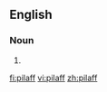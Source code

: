 ==English==

===Noun===
{{en-noun}}

# {{alternative spelling of|[[pilaf]]}}

[[fi:pilaff]]
[[vi:pilaff]]
[[zh:pilaff]]